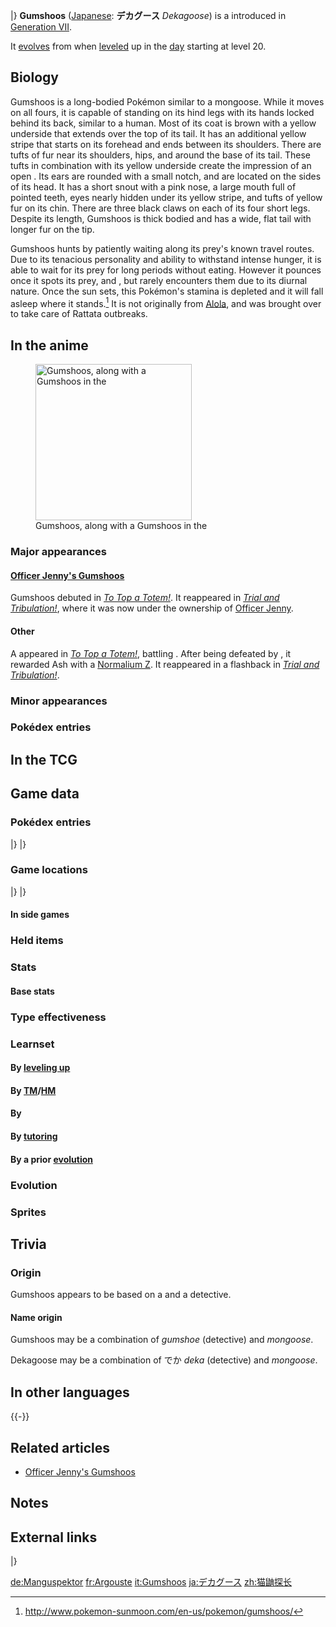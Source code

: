 {{PokémonPrevNext/Head|type=Normal}}
{{PokémonPrevNext/Pokémon|type=Normal|prevnum=734|prev=Yungoos|nextnum=736|next=Grubbin|roundleft=tl|roundright=tr}}
{{PokémonPrevNext/Disambig|species=Gumshoos}}
|}
{{Pokémon Infobox
|name=Gumshoos
|jname=デカグース
|tmname=Dekagoose
|jtranslit=Dekagūsu
|ndex=735
|type1=Normal
|category=Stakeout
|height-ftin=2'04"
|height-m=0.7
|weight-lbs=31.3
|weight-kg=14.2
|adex=014
|abilityn=d
|ability1=Stakeout
|ability2=Strong Jaw
|abilityd=Adaptability
|egggroupn=1
|egggroup1=Field
|eggcycles=15
|evtotal=2
|evat=2
|expyield=146
|lv100exp=1,000,000
|gendercode=127
|color=Brown
|catchrate=127
|body=08
|pokefordex=gumshoos
|generation=7
|friendship=70
}}
'''Gumshoos''' ([[List of Japanese Pokémon names|Japanese]]: '''デカグース''' ''Dekagoose'') is a {{type|Normal}} {{OBP|Pokémon|species}} introduced in [[Generation VII]].

It [[Evolution|evolves]] from {{p|Yungoos}} when [[level]]ed up in the [[Time|day]] starting at level 20.

==Biology==
Gumshoos is a long-bodied Pokémon similar to a mongoose. While it moves on all fours, it is capable of standing on its hind legs with its hands locked behind its back, similar to a human. Most of its coat is brown with a yellow underside that extends over the top of its tail. It has an additional yellow stripe that starts on its forehead and ends between its shoulders. There are tufts of fur near its shoulders, hips, and around the base of its tail. These tufts in combination with its yellow underside create the impression of an open {{wp|trenchcoat}}. Its ears are rounded with a small notch, and are located on the sides of its head. It has a short snout with a pink nose, a large mouth full of pointed teeth, eyes nearly hidden under its yellow stripe, and tufts of yellow fur on its chin. There are three black claws on each of its four short legs. Despite its length, Gumshoos is thick bodied and has a wide, flat tail with longer fur on the tip.

Gumshoos hunts by patiently waiting along its prey's known travel routes. Due to its tenacious personality and ability to withstand intense hunger, it is able to wait for its prey for long periods without eating. However it pounces once it spots its prey, {{p|Rattata}} and {{p|Raticate}}, but rarely encounters them due to its diurnal nature. Once the sun sets, this Pokémon's stamina is depleted and it will fall asleep where it stands.<ref>http://www.pokemon-sunmoon.com/en-us/pokemon/gumshoos/</ref> It is not originally from [[Alola]], and was brought over to take care of Rattata outbreaks.

==In the anime==
[[File:Totem Gumshoos.png|thumb|left|250px|Gumshoos, along with a {{pkmn2|Totem}} Gumshoos in the {{pkmn|anime}}]]
===Major appearances===
====[[Officer Jenny's Gumshoos]]====
Gumshoos debuted in ''[[SM009|To Top a Totem!]]''. It reappeared in ''[[SM010|Trial and Tribulation!]]'', where it was now under the ownership of [[Officer Jenny]].

====Other====
A {{DL|Totem Pokémon|Totem Gumshoos}} appeared in ''[[SM009|To Top a Totem!]]'', battling {{Ash}}. After being defeated by {{AP|Pikachu}}, it rewarded Ash with a [[Normalium Z]]. It reappeared in a flashback in ''[[SM010|Trial and Tribulation!]]''.

===Minor appearances===

===Pokédex entries===
{{Animedexheader|Alola}}
{{Animedexbody|SM009|Yungoos and Gumshoos|Rotom Pokédex|{{p|Yungoos}}, the Loitering Pokémon. Gumshoos, the Stakeout Pokémon. Both are {{t|Normal}} types. Yungoos have sturdy fangs and jaws, and when they evolve into Gumshoos, they gain a certain tenacity and patience.}}
{{Animedexfooter/Pokémon|''Sun & Moon''|Alola}}
<!--
==In the manga==-->

==In the TCG==
{{main|Gumshoos (TCG)}}
==Game data==
===Pokédex entries===
{{Dex/Header|type=Normal}}
{{Dex/NA|gen=VII}}
{{Dex/Gen|gen=VII}}
{{Dex/Entry1|v=Sun|entry=When it finds a trace of its prey, it patiently stakes out the location...but it's always snoozing by nightfall.}}
{{Dex/Entry1|v=Moon|entry=It adores having Rattata and Raticate for dinner, but as it's diurnal, it never encounters them. This Pokémon boasts incredible patience.}}
{{Dex/Entry1|v=Ultra Sun|entry=Although it wasn't originally found in Alola, this Pokémon was brought over a long time ago when there was a huge Rattata outbreak.}}
{{Dex/Entry1|v=Ultra Moon|entry=Patient by nature, this Pokémon loses control of itself and pounces when it spots its favorite meal—Rattata!}}
|}
|}
{{Dex/Footer}}

===Game locations===
{{Availability/Header|type=Normal}}
{{Availability/NA|gen=VII}}
{{Availability/Gen|gen=VII}}
{{Availability/Entry2|v=Sun|v2=Moon|area=[[Route]]s {{rtn|10|Alola}}, {{rtn|11|Alola}}, {{rtn|15|Alola}}, {{rtn|16|Alola}}, {{rtn|17|Alola}}, [[Akala Outskirts]], [[Ancient Poni Path]], [[Malie City]], [[Poni Gauntlet]], [[Poni Grove]], [[Poni Plains]], [[Poni Wilds]], [[Tapu Village]]{{Sup/t|D}}}}
{{Availability/Entry1|v=Ultra Sun|area=[[Route]]s {{rtn|10|Alola}}, {{rtn|15|Alola}}, {{rtn|16|Alola}}, {{rtn|17|Alola}}, [[Akala Outskirts]], [[Tapu Village]], [[Mount Lanakila]], [[Poni Plains]]{{Sup/t|D}}<br/>{{rt|8|Alola}}{{Sup/t|D}} ([[SOS Battle]])<br/>[[List of in-game event Pokémon in Generation VII|Received]] from [[Samson Oak]] at [[Heahea Beach]]{{tt|*|Requires 20 Totem Stickers}} ([[Totem Pokémon|Totem]]-sized)}}
{{Availability/Entry1|v=Ultra Moon|area=[[Route]]s {{rtn|10|Alola}}, {{rtn|15|Alola}}, {{rtn|16|Alola}}, {{rtn|17|Alola}}, [[Akala Outskirts]], [[Tapu Village]], [[Mount Lanakila]], [[Poni Plains]]{{Sup/t|D}}<br/>{{rt|8|Alola}}{{Sup/t|D}} ([[SOS Battle]])}}
|}
|}
{{Availability/Footer}}

====In side games====

===Held items===
{{HeldItems
|type=Normal
|sm1=Pecha Berry|sm1type=Berry|sm1rar=5
|usum1=Pecha Berry|usum1type=Berry|usum1rar=5
}}

===Stats===
====Base stats====
{{Stats
|type=Normal
|HP=88
|Attack=110
|Defense=60
|SpAtk=55
|SpDef=60
|Speed=45}}

===Type effectiveness===
{{TypeEffectiveness
|type1=Normal
|Normal=100
|Fighting=200
|Flying=100
|Poison=100
|Ground=100
|Rock=100
|Bug=100
|Ghost=0
|Steel=100
|Fire=100
|Water=100
|Grass=100
|Electric=100
|Psychic=100
|Ice=100
|Dragon=100
|Dark=100
|Fairy=100
|notes=yes
|normal=yes
|newghost=1}}

===Learnset===
====By [[Level|leveling up]]====
{{learnlist/levelh/7|Gumshoos|Normal|Normal|7}}
{{learnlist/level7|1|Tackle|Normal|Physical|40|100|35||'''}}
{{learnlist/level7|1|Leer|Normal|Status|—|100|30}}
{{learnlist/level7|1|Pursuit|Dark|Physical|40|100|20}}
{{learnlist/level7|1|Sand Attack|Ground|Status|—|100|15}}
{{learnlist/level7|3|Leer|Normal|Status|—|100|30}}
{{learnlist/level7|7|Pursuit|Dark|Physical|40|100|20}}
{{learnlist/level7|10|Sand Attack|Ground|Status|—|100|15}}
{{learnlist/level7|13|Odor Sleuth|Normal|Status|—|—|40}}
{{learnlist/level7|16|Bide|Normal|Physical|—|—|10}}
{{learnlist/level7|19|Bite|Dark|Physical|60|100|25}}
{{learnlist/level7|23|Mud-Slap|Ground|Special|20|100|10}}
{{learnlist/level7|27|Super Fang|Normal|Physical|—|90|10}}
{{learnlist/level7|31|Take Down|Normal|Physical|90|85|20||'''}}
{{learnlist/level7|35|Scary Face|Normal|Status|—|100|10}}
{{learnlist/level7|39|Crunch|Dark|Physical|80|100|15}}
{{learnlist/level7|43|Hyper Fang|Normal|Physical|80|90|15||'''}}
{{learnlist/level7|47|Yawn|Normal|Status|—|100|10}}
{{learnlist/level7|51|Thrash|Normal|Physical|120|100|10||'''}}
{{learnlist/level7|55|Rest|Psychic|Status|—|—|10}}
{{learnlist/levelf/7|Gumshoos|Normal|Normal|7}}

====By [[TM]]/[[HM]]====
{{learnlist/tmh/7|Gumshoos|Normal|Normal|7}}
{{learnlist/tm7|TM01|Work Up|Normal|Status|—|—|30}}
{{learnlist/tm7|TM05|Roar|Normal|Status|—|—|20}}
{{learnlist/tm7|TM06|Toxic|Poison|Status|—|90|10}}
{{learnlist/tm7|TM10|Hidden Power|Normal|Special|60|100|15}}
{{learnlist/tm7|TM12|Taunt|Dark|Status|—|100|20}}
{{learnlist/tm7|TM17|Protect|Normal|Status|—|—|10}}
{{learnlist/tm7|TM21|Frustration|Normal|Physical|—|100|20||'''}}
{{learnlist/tm7|TM26|Earthquake|Ground|Physical|100|100|10}}
{{learnlist/tm7|TM27|Return|Normal|Physical|—|100|20||'''}}
{{learnlist/tm7|TM32|Double Team|Normal|Status|—|—|15}}
{{learnlist/tm7|TM37|Sandstorm|Rock|Status|—|—|10}}
{{learnlist/tm7|TM39|Rock Tomb|Rock|Physical|60|95|15}}
{{learnlist/tm7|TM41|Torment|Dark|Status|—|100|15}}
{{learnlist/tm7|TM42|Facade|Normal|Physical|70|100|20||'''}}
{{learnlist/tm7|TM44|Rest|Psychic|Status|—|—|10}}
{{learnlist/tm7|TM45|Attract|Normal|Status|—|100|15}}
{{learnlist/tm7|TM46|Thief|Dark|Physical|60|100|25}}
{{learnlist/tm7|TM48|Round|Normal|Special|60|100|15||'''}}
{{learnlist/tm7|TM49|Echoed Voice|Normal|Special|40|100|15||'''}}
{{learnlist/tm7|TM56|Fling|Dark|Physical|—|100|10}}
{{learnlist/tm7|TM66|Payback|Dark|Physical|50|100|10}}
{{learnlist/tm7|TM78|Bulldoze|Ground|Physical|60|100|20}}
{{learnlist/tm7|TM87|Swagger|Normal|Status|—|85|15}}
{{learnlist/tm7|TM88|Sleep Talk|Normal|Status|—|—|10}}
{{learnlist/tm7|TM89|U-turn|Bug|Physical|70|100|20}}
{{learnlist/tm7|TM90|Substitute|Normal|Status|—|—|10}}
{{learnlist/tm7|TM100|Confide|Normal|Status|—|—|20}}
{{learnlist/tmf/7|Gumshoos|Normal|Normal|7}}

====By {{pkmn|breeding}}====
{{learnlist/breedh/7|Gumshoos|Normal|Normal|7}}
{{learnlist/breed7|{{MSP|024|Arbok}}{{MSP|058|Growlithe}}{{MSP|059|Arcanine}}{{MSP|136|Flareon}}{{MSP|209|Snubbull}}{{MSP|210|Granbull}}<br>{{MSP|228|Houndour}}{{MSP|229|Houndoom}}{{MSP|232|Donphan}}{{MSP|262|Mightyena}}{{MSP|295|Exploud}}{{MSP|310|Manectric}}<br>{{MSP|450|Hippowdon}}{{MSP|508|Stoutland}}{{MSP|554|Darumaka}}{{MSP|555|Darmanitan}}{{MSP|667|Litleo}}{{MSP|668|Pyroar}}<br>{{MSP|725|Litten}}{{MSP|726|Torracat}}{{MSP|727|Incineroar}}|Fire Fang|Fire|Physical|65|95|15|{{sup/7|USUM}}}}
{{learnlist/breed7|{{MSP|024|Arbok}}{{MSP|209|Snubbull}}{{MSP|210|Granbull}}{{MSP|221|Piloswine}}{{MSP|262|Mightyena}}{{MSP|295|Exploud}}<br>{{MSP|365|Walrein}}{{MSP|419|Floatzel}}{{MSP|450|Hippowdon}}{{MSP|471|Glaceon}}{{MSP|473|Mamoswine}}{{MSP|508|Stoutland}}|Ice Fang|Ice|Physical|65|95|15|{{sup/7|USUM}}}}
{{learnlist/breed7|{{MSP|133|Eevee}}{{MSP|134|Vaporeon}}{{MSP|135|Jolteon}}{{MSP|136|Flareon}}{{MSP|196|Espeon}}{{MSP|197|Umbreon}}<br>{{MSP|470|Leafeon}}{{MSP|471|Glaceon}}{{MSP|700|Sylveon}}{{MSP|190|Aipom}}{{MSP|424|Ambipom}}{{MSP|231|Phanpy}}<br>{{MSP|417|Pachirisu}}{{MSP|506|Lillipup}}{{MSP|507|Herdier}}{{MSP|508|Stoutland}}{{MSP|572|Minccino}}|Last Resort|Normal|Physical|140|100|5||'''}}
{{learnlist/breed7|{{MSP|335|Zangoose}}{{MSP|461|Weavile}}{{MSP|501|Oshawott}}{{MSP|502|Dewott}}{{MSP|503|Samurott}}{{MSP|626|Bouffalant}}|Revenge|Fighting|Physical|60|100|10}}
{{learnlist/breed7|{{MSP|024|Arbok}}{{MSP|059|Arcanine}}{{MSP|135|Jolteon}}{{MSP|209|Snubbull}}{{MSP|210|Granbull}}{{MSP|229|Houndoom}}<br>{{MSP|232|Donphan}}{{MSP|262|Mightyena}}{{MSP|295|Exploud}}{{MSP|309|Electrike}}{{MSP|310|Manectric}}{{MSP|403|Shinx}}<br>{{MSP|404|Luxio}}{{MSP|405|Luxray}}{{MSP|450|Hippowdon}}{{MSP|508|Stoutland}}|Thunder Fang|Electric|Physical|65|95|15|{{sup/7|USUM}}}}
{{learnlist/breedf/7|Gumshoos|Normal|Normal|7}}

====By [[Move Tutor|tutoring]]====
{{learnlist/tutorh/7|Gumshoos|Normal|Normal|7}}
{{learnlist/tutor7|Block|Normal|Status|—|—|5|||no|yes}}
{{learnlist/tutor7|Dual Chop|Dragon|Physical|40|90|15|||no|yes}}
{{learnlist/tutor7|Endeavor|Normal|Physical|—|100|5|||no|yes}}
{{learnlist/tutor7|Fire Punch|Fire|Physical|75|100|15|||no|yes}}
{{learnlist/tutor7|Ice Punch|Ice|Physical|75|100|15|||no|yes}}
{{learnlist/tutor7|Iron Head|Steel|Physical|80|100|15|||no|yes}}
{{learnlist/tutor7|Iron Tail|Steel|Physical|100|75|15|||no|yes}}
{{learnlist/tutor7|Last Resort|Normal|Physical|140|100|5||'''|no|yes}}
{{learnlist/tutor7|Shock Wave|Electric|Special|60|—|20|||no|yes}}
{{learnlist/tutor7|Snore|Normal|Special|50|100|15||'''|no|yes}}
{{learnlist/tutor7|Stomping Tantrum|Ground|Physical|75|100|10|||no|yes}}
{{learnlist/tutor7|Super Fang|Normal|Physical|—|90|10|||no|yes}}
{{learnlist/tutor7|Thunder Punch|Electric|Physical|75|100|15|||no|yes}}
{{learnlist/tutor7|Uproar|Normal|Special|90|100|10||'''|no|yes}}
{{learnlist/tutor7|Zen Headbutt|Psychic|Physical|80|90|15|||no|yes}}
{{learnlist/tutorf/7|Gumshoos|Normal|Normal|7}}

====By a prior [[evolution]]====
{{Learnlist/prevoh/7|Gumshoos|Normal|Normal|7}}
{{Learnlist/prevo7null}}
{{Learnlist/prevof/7|Gumshoos|Normal|Normal|7}}
<!--
===Side game data===-->

===Evolution===
{{Evobox-2
|type1=normal
|pictype=art
|no1=734
|name1=Yungoos
|type1-1=Normal
|evo1={{bag|Rare Candy}}<br>{{color2|000|Level|Level 20}}<br><small>in the {{color2|000|Time|day}}</small>
|no2=735
|name2=Gumshoos
|type1-2=Normal
}}

===Sprites===
{{Spritebox/Header|type=Normal}}
{{Spritebox/NA|gen=VII}}
{{Spritebox/7|ndex=735}}
{{Spritebox/Footer|735|Gumshoos}}

==Trivia==

===Origin===
Gumshoos appears to be based on a {{wp|mongoose}} and a detective.

====Name origin====
Gumshoos may be a combination of ''gumshoe'' (detective) and ''mongoose''.

Dekagoose may be a combination of でか ''deka'' (detective) and ''mongoose''.

==In other languages==
{{Other languages|type=Normal|type2=Normal
|ja=デカグース ''Dekagoose''|jameaning=From {{tt|でか ''deka''|slang term for detective}} and ''mongoose''
|fr=Argouste|frmeaning=From {{tt|''argousin''|slang term for police officer}} and ''{{tt|mangouste|mongoose}}''
|es=Gumshoos|esmeaning=Same as English name
|de=Manguspektor|demeaning=From {{tt|''Manguste''|mongoose}} and {{tt|''Inspektor''|inspector}}
|it=Gumshoos|itmeaning=Same as English name
|ko=형사구스 ''Hyeongsaguseu''|komeaning=From {{tt|형사 (刑事) ''hyeongsa''|detective}} and ''mongoose''
|zh_cmn=貓鼬探長 / 猫鼬探长 ''Māoyòutànzhǎng''|zh_cmnmeaning=From {{tt|貓鼬 / 猫鼬 ''māoyòu''|mongoose}} and {{tt|探長 / 探长 ''tànzhǎng''|chief inspector}}
|zh_yue=貓鼬探長 ''Māauyauhtaamjéung''|zh_yuemeaning=From {{tt|貓鼬 ''māauyauh''|mongoose}} and {{tt|探長 ''taamjéung''|chief inspector}}
|ru=Гамшус ''Gamshus''|rumeaning=Transcription of English name}}
{{-}}

==Related articles==
* [[Officer Jenny's Gumshoos]]

==Notes==
<references/>

==External links==

{{PokémonPrevNext/Head|type=Normal}}
{{PokémonPrevNext/Pokémon|type=Normal|prevnum=734|prev=Yungoos|nextnum=736|next=Grubbin}}
|}
{{Project Pokédex notice}}

[[de:Manguspektor]]
[[fr:Argouste]]
[[it:Gumshoos]]
[[ja:デカグース]]
[[zh:猫鼬探长]]